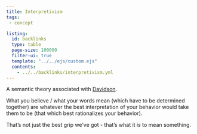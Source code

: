 ```yaml
---
title: Interpretivism
tags:
 - concept

listing:
  id: backlinks
  type: table
  page-size: 100000
  filter-ui: true
  template: "../../ejs/custom.ejs"
  contents:
    - ../../backlinks/interpretivism.yml
---
```


A semantic theory associated with [Davidson](/docs/phil/people/Donald Davidson.html).

What you believe / what your words mean (which have to be determined together) are whatever the best interpretation of your behavior would take them to be (that which best rationalizes your behavior).

That's not just the best grip we've got - that's what it *is* to mean something.
